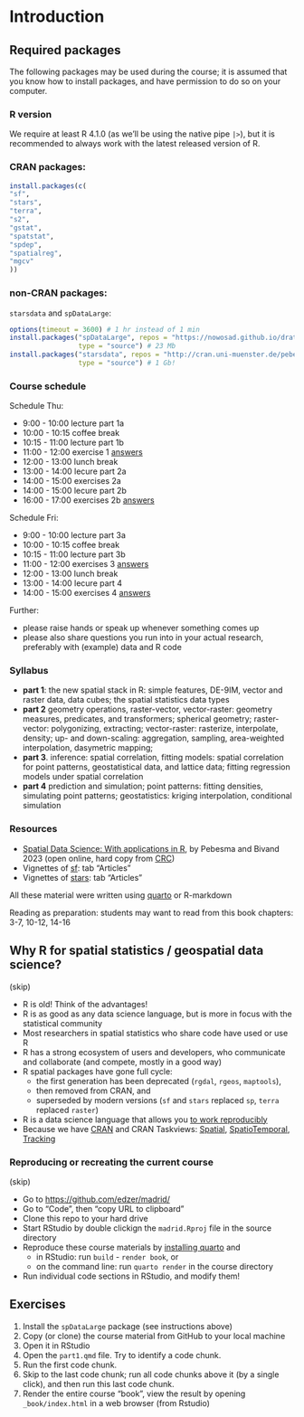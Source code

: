 # Introduction {.unnumbered}


## Required packages

The following packages may be used during the course; it is assumed
that you know how to install packages, and have permission to do
so on your computer. 

### R version

We require at least R 4.1.0 (as we'll be using the native pipe `|>`), but it is recommended to always work with the latest released  version of R.

### CRAN packages:

```r
install.packages(c(
"sf",
"stars",
"terra",
"s2",
"gstat",
"spatstat",
"spdep",
"spatialreg",
"mgcv"
))
```

### non-CRAN packages:

`starsdata` and `spDataLarge`:
```r
options(timeout = 3600) # 1 hr instead of 1 min
install.packages("spDataLarge", repos = "https://nowosad.github.io/drat/", 
				 type = "source") # 23 Mb
install.packages("starsdata", repos = "http://cran.uni-muenster.de/pebesma/", 
				 type = "source") # 1 Gb!
```

### Course schedule

Schedule Thu:

* 9:00 - 10:00 lecture part 1a
* 10:00 - 10:15 coffee break
* 10:15 - 11:00 lecture part 1b
* 11:00 - 12:00 exercise 1 [answers](part1_ex.html)
* 12:00 - 13:00 lunch break
* 13:00 - 14:00 lecure part 2a
* 14:00 - 15:00 exercises 2a
* 14:00 - 15:00 lecure part 2b
* 16:00 - 17:00 exercises 2b [answers](part2_ex.html)

Schedule Fri:

* 9:00 - 10:00 lecture part 3a
* 10:00 - 10:15 coffee break
* 10:15 - 11:00 lecture part 3b
* 11:00 - 12:00 exercises 3 [answers](part3_ex.html)
* 12:00 - 13:00 lunch break
* 13:00 - 14:00 lecure part 4
* 14:00 - 15:00 exercises 4 [answers](part4_ex.html)

Further:

* please raise hands or speak up whenever something comes up
* please also share questions you run into in your actual research, preferably with (example) data and R code

### Syllabus

* **part 1**: the new spatial stack in R:
  simple features, DE-9IM, vector and raster data, data cubes;
  the spatial statistics data types
* **part 2** geometry operations, raster-vector, vector-raster:
  geometry measures, predicates, and transformers;
  spherical geometry;
  raster-vector: polygonizing, extracting;
  vector-raster: rasterize, interpolate, density;
  up- and down-scaling: aggregation, sampling, area-weighted interpolation, dasymetric mapping;
* **part 3**. inference: spatial correlation, fitting models:
  spatial correlation for point patterns, geostatistical data, and lattice data;
  fitting regression models under spatial correlation
* **part 4** prediction and simulation;
  point patterns: fitting densities, simulating point patterns;
  geostatistics: kriging interpolation, conditional simulation

### Resources

* [Spatial Data Science: With applications in R](https://r-spatial.org/book/), by Pebesma and Bivand 2023 (open online, hard copy from [CRC](https://www.routledge.com/Spatial-Data-Science-With-Applications-in-R/Pebesma-Bivand/p/book/9781138311183))
* Vignettes of [sf](https://r-spatial.github.io/sf/): tab "Articles"
* Vignettes of [stars](https://r-spatial.github.io/stars/): tab "Articles"

All these material were written using [quarto](https://quarto.org/) or R-markdown

Reading as preparation: students may want to read from this book chapters: 3-7, 10-12, 14-16

## Why R for spatial statistics / geospatial data science?

(skip)

* R is old! Think of the advantages!
* R is as good as any data science language, but is more in focus with the statistical community
* Most researchers in spatial statistics who share code have used or use R
* R has a strong ecosystem of users and developers, who communicate and collaborate (and compete, mostly in a good way)
* R spatial packages have gone full cycle: 
    * the first generation has been deprecated (`rgdal`, `rgeos`, `maptools`),
    * then removed from CRAN, and 
    * superseded by modern versions (`sf` and `stars` replaced `sp`, `terra` replaced `raster`)
* R is a data science language that allows you [to work reproducibly](https://eartharxiv.org/repository/view/3216/)
* Because we have [CRAN](https://cran.r-project.org/) and CRAN Taskviews: [Spatial](https://cran.r-project.org/web/views/Spatial.html), [SpatioTemporal](https://cran.r-project.org/web/views/SpatioTemporal.html), [Tracking](https://cran.r-project.org/web/views/Tracking.html)

### Reproducing or recreating the current course

(skip)

* Go to [https://github.com/edzer/madrid/](https://github.com/edzer/madrid/)
* Go to "Code", then "copy URL to clipboard"
* Clone this repo to your hard drive
* Start RStudio by double clickign the `madrid.Rproj` file in the source directory
* Reproduce these course materials by [installing quarto](https://quarto.org/docs/get-started/) and 
    * in RStudio: run `build` - `render book`, or
    * on the command line: run `quarto render` in the course directory 
* Run individual code sections in RStudio, and modify them!

## Exercises

1. Install the `spDataLarge` package (see instructions above)
2. Copy (or clone) the course material from GitHub to your local machine
3. Open it in RStudio
4. Open the `part1.qmd` file. Try to identify a code chunk.
5. Run the first code chunk.
6. Skip to the last code chunk; run all code chunks above it (by a single click), and then run this last code chunk.
7. Render the entire course "book", view the result by opening `_book/index.html` in a web browser (from Rstudio)
